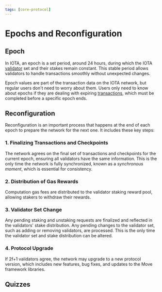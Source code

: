 ```yaml
---
tags: [core-protocol]
---
```


# Epochs and Reconfiguration

## Epoch

In IOTA, an epoch is a set period, around 24 hours, during which the
IOTA [validator](../tokenomics/validators-staking.mdx) set and their stakes remain constant. This stable period allows
validators to handle transactions smoothly without unexpected changes.

Epoch values are part of the transaction data on the IOTA network, but regular users don't need to worry about them.
Users only need to know about epochs if they are dealing with
expiring [transactions](../../developer/iota-101/transactions/transactions.mdx), which must be completed before a
specific epoch ends.

## Reconfiguration

Reconfiguration is an important process that happens at the end of each epoch to prepare the network for the next one.
It includes these key steps:

### 1. Finalizing Transactions and Checkpoints

The network agrees on the final set of transactions and checkpoints for the current epoch, ensuring all validators have
the same information. This is the only time the network is fully synchronized, known as a _synchronous moment_, which is
essential for consistency.

### 2. Distribution of Gas Rewards

Computation gas fees are distributed to the validator staking reward pool, allowing stakers to withdraw their rewards.

### 3. Validator Set Change

Any pending staking and unstaking requests are finalized and reflected in the validators' stake distribution. Any
pending changes to the validator set, such as adding or removing validators, are processed. This is the only time the
validator set and stake distribution can be altered.

### 4. Protocol Upgrade

<BSTInfo/>

If 2f+1 validators agree, the network may upgrade to a new protocol version, which includes new features, bug fixes, and
updates to the Move framework libraries.

## Quizzes
<Quiz questions={questions} />

